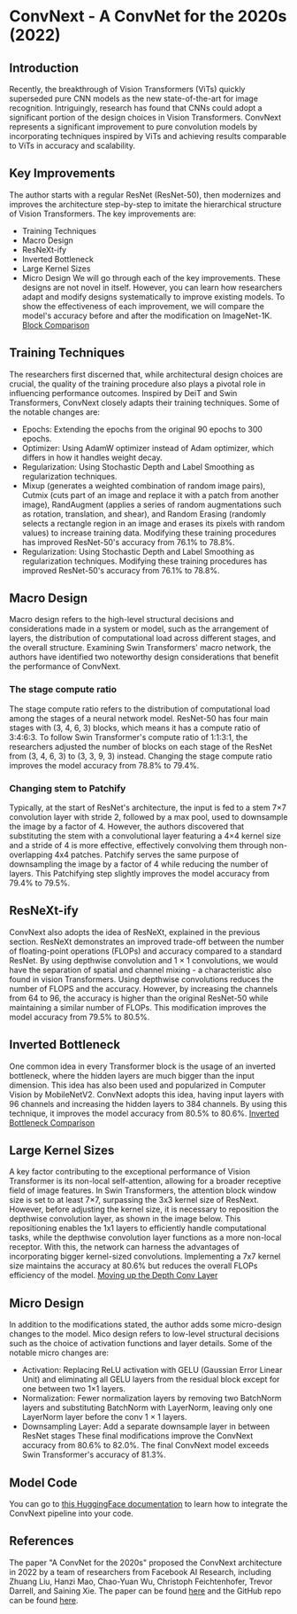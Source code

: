 # ConvNext - A ConvNet for the 2020s (2022)

## Introduction
Recently, the breakthrough of Vision Transformers (ViTs) quickly superseded pure CNN models as the new state-of-the-art for image recognition.
Intriguingly, research has found that CNNs could adopt a significant portion of the design choices in Vision Transformers.
ConvNext represents a significant improvement to pure convolution models by incorporating techniques inspired by ViTs and achieving results comparable to ViTs in accuracy and scalability.


## Key Improvements
The author starts with a regular ResNet (ResNet-50), then modernizes and improves the architecture step-by-step to imitate the hierarchical structure of Vision Transformers.
The key improvements are:
- Training Techniques
- Macro Design
- ResNeXt-ify
- Inverted Bottleneck
- Large Kernel Sizes
- Micro Design
We will go through each of the key improvements.
These designs are not novel in itself. However, you can learn how researchers adapt and modify designs systematically to improve existing models.
To show the effectiveness of each improvement, we will compare the model's accuracy before and after the modification on ImageNet-1K.
[Block Comparison](https://huggingface.co/datasets/hf-vision/course-assets/blob/main/block_comparison.png)


## Training Techniques
The researchers first discerned that, while architectural design choices are crucial, the quality of the training procedure also plays a pivotal role in influencing performance outcomes.
Inspired by DeiT and Swin Transformers, ConvNext closely adapts their training techniques. Some of the notable changes are:
- Epochs: Extending the epochs from the original 90 epochs to 300 epochs.
- Optimizer: Using AdamW optimizer instead of Adam optimizer, which differs in how it handles weight decay.
- Regularization: Using Stochastic Depth and Label Smoothing as regularization techniques.
- Mixup (generates a weighted combination of random image pairs), Cutmix (cuts part of an image and replace it with a patch from another image), RandAugment (applies a series of random augmentations such as rotation, translation, and shear), and Random Erasing (randomly selects a rectangle region in an image and erases its pixels with random values) to increase training data.
Modifying these training procedures has improved ResNet-50's accuracy from 76.1% to 78.8%.
- Regularization: Using Stochastic Depth and Label Smoothing as regularization techniques.
Modifying these training procedures has improved ResNet-50's accuracy from 76.1% to 78.8%.


## Macro Design
Macro design refers to the high-level structural decisions and considerations made in a system or model, such as the arrangement of layers, the distribution of computational load across different stages, and the overall structure.
Examining Swin Transformers' macro network, the authors have identified two noteworthy design considerations that benefit the performance of ConvNext.

### The stage compute ratio
The stage compute ratio refers to the distribution of computational load among the stages of a neural network model.
ResNet-50 has four main stages with (3, 4, 6, 3) blocks, which means it has a compute ratio of 3:4:6:3.
To follow Swin Transformer's compute ratio of 1:1:3:1, the researchers adjusted the number of blocks on each stage of the ResNet from (3, 4, 6, 3) to (3, 3, 9, 3) instead. 
Changing the stage compute ratio improves the model accuracy from 78.8% to 79.4%.

### Changing stem to Patchify
Typically, at the start of ResNet's architecture, the input is fed to a stem 7×7 convolution layer with stride 2, followed by a max pool, used to downsample the image by a factor of 4.
However, the authors discovered that substituting the stem with a convolutional layer featuring a 4×4 kernel size and a stride of 4 is more effective, effectively convolving them through non-overlapping 4x4 patches. 
Patchify serves the same purpose of downsampling the image by a factor of 4 while reducing the number of layers.
This Patchifying step slightly improves the model accuracy from 79.4% to 79.5%.


## ResNeXt-ify
ConvNext also adopts the idea of ResNeXt, explained in the previous section. 
ResNeXt demonstrates an improved trade-off between the number of floating-point operations (FLOPs) and accuracy compared to a standard ResNet.
By using depthwise convolution and 1 × 1 convolutions, we would have the separation of spatial and channel mixing - a characteristic also found in vision Transformers.
Using depthwise convolutions reduces the number of FLOPS and the accuracy.
However, by increasing the channels from 64 to 96, the accuracy is higher than the original ResNet-50 while maintaining a similar number of FLOPs.
This modification improves the model accuracy from 79.5% to 80.5%.


## Inverted Bottleneck
One common idea in every Transformer block is the usage of an inverted bottleneck, where the hidden layers are much bigger than the input dimension. 
This idea has also been used and popularized in Computer Vision by MobileNetV2.
ConvNext adopts this idea, having input layers with 96 channels and increasing the hidden layers to 384 channels.
By using this technique, it improves the model accuracy from 80.5% to 80.6%.
[Inverted Bottleneck Comparison](./images/convnext/inverted_bottleneck.png)


## Large Kernel Sizes
A key factor contributing to the exceptional performance of Vision Transformer is its non-local self-attention, allowing for a broader receptive field of image features.
In Swin Transformers, the attention block window size is set to at least 7×7, surpassing the 3x3 kernel size of ResNext. 
However, before adjusting the kernel size, it is necessary to reposition the depthwise convolution layer, as shown in the image below. 
This repositioning enables the 1x1 layers to efficiently handle computational tasks, while the depthwise convolution layer functions as a more non-local receptor.
With this, the network can harness the advantages of incorporating bigger kernel-sized convolutions. 
Implementing a 7x7 kernel size maintains the accuracy at 80.6% but reduces the overall FLOPs efficiency of the model.
[Moving up the Depth Conv Layer](./images/convnext/depthwise_moveup.png)


## Micro Design
In addition to the modifications stated, the author adds some micro-design changes to the model.
Mico design refers to low-level structural decisions such as the choice of activation functions and layer details.
Some of the notable micro changes are:
- Activation: Replacing ReLU activation with GELU (Gaussian Error Linear Unit) and eliminating all GELU layers from the residual block except for one between two 1×1 layers.
- Normalization: Fewer normalization layers by removing two BatchNorm layers and substituting BatchNorm with LayerNorm, leaving only one LayerNorm layer before the conv 1 × 1 layers.
- Downsampling Layer: Add a separate downsample layer in between ResNet stages
These final modifications improve the ConvNext accuracy from 80.6% to 82.0%.
The final ConvNext model exceeds Swin Transformer's accuracy of 81.3%.


## Model Code
You can go to [this HuggingFace documentation](https://huggingface.co/docs/transformers/model_doc/convnext) to learn how to integrate the ConvNext pipeline into your code.


## References
The paper "A ConvNet for the 2020s" proposed the ConvNext architecture in 2022 by a team of researchers from Facebook AI Research, including Zhuang Liu, Hanzi Mao, Chao-Yuan Wu, Christoph Feichtenhofer, Trevor Darrell, and Saining Xie.
The paper can be found [here](https://arxiv.org/abs/2201.03545) and the GitHub repo can be found [here](https://github.com/facebookresearch/ConvNeXt).